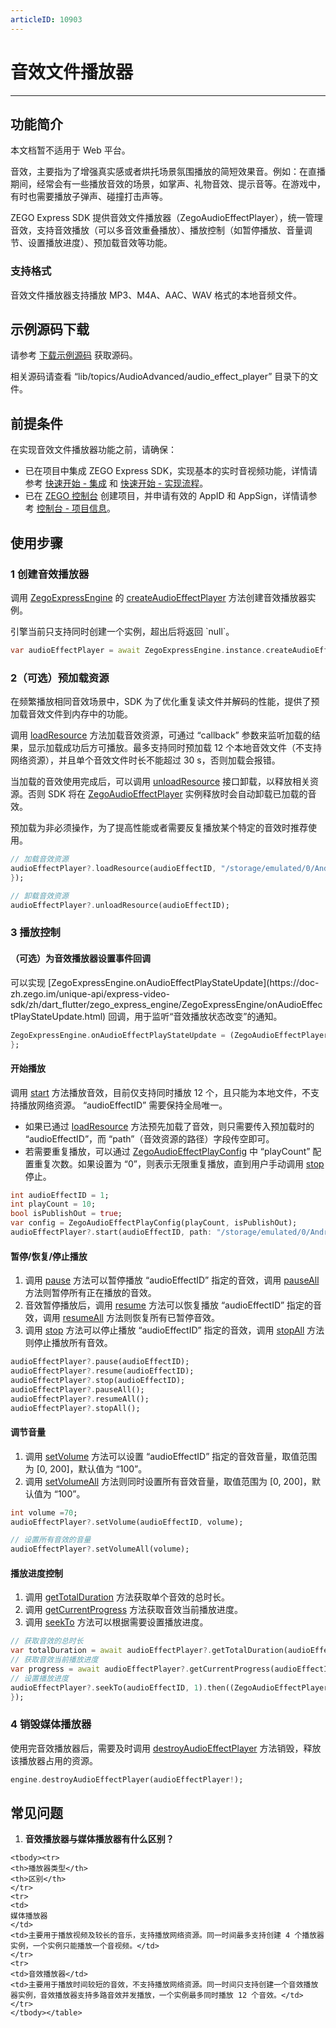```yaml
---
articleID: 10903
---
```

# 音效文件播放器

- - -

## 功能简介

<Warning title="注意">

本文档暂不适用于 Web 平台。

</Warning>


音效，主要指为了增强真实感或者烘托场景氛围播放的简短效果音。例如：在直播期间，经常会有一些播放音效的场景，如掌声、礼物音效、提示音等。在游戏中，有时也需要播放子弹声、碰撞打击声等。

ZEGO Express SDK 提供音效文件播放器（ZegoAudioEffectPlayer），统一管理音效，支持音效播放（可以多音效重叠播放）、播放控制（如暂停播放、音量调节、设置播放进度）、预加载音效等功能。


### 支持格式

音效文件播放器支持播放 MP3、M4A、AAC、WAV 格式的本地音频文件。

## 示例源码下载

请参考 [下载示例源码](!DownloadDemo/DownloadDemo) 获取源码。

相关源码请查看 “lib/topics/AudioAdvanced/audio_effect_player” 目录下的文件。

## 前提条件

在实现音效文件播放器功能之前，请确保：

- 已在项目中集成 ZEGO Express SDK，实现基本的实时音视频功能，详情请参考 [快速开始 - 集成](!Integration/SDK_Integration) 和 [快速开始 - 实现流程](!Integration/Solution_Implementation)。
- 已在 [ZEGO 控制台](https://console.zego.im) 创建项目，并申请有效的 AppID 和 AppSign，详情请参考 [控制台 - 项目信息](/console/project-info)。


## 使用步骤

### 1 创建音效播放器

调用 [ZegoExpressEngine](https://doc-zh.zego.im/unique-api/express-video-sdk/zh/dart_flutter/zego_express_engine/ZegoExpressEngine-class.html) 的 [createAudioEffectPlayer](https://doc-zh.zego.im/unique-api/express-video-sdk/zh/dart_flutter/zego_express_engine/ZegoExpressEngineAudioEffectPlayer/createAudioEffectPlayer.html) 方法创建音效播放器实例。

<Warning title="注意">
引擎当前只支持同时创建一个实例，超出后将返回 `null`。
</Warning>



```dart
var audioEffectPlayer = await ZegoExpressEngine.instance.createAudioEffectPlayer();
```
### 2（可选）预加载资源

<Accordion title="预加载资源" defaultOpen="false">
在频繁播放相同音效场景中，SDK 为了优化重复读文件并解码的性能，提供了预加载音效文件到内存中的功能。

调用  [loadResource](https://doc-zh.zego.im/unique-api/express-video-sdk/zh/dart_flutter/zego_express_engine/ZegoAudioEffectPlayer/loadResource.html) 方法加载音效资源，可通过 “callback” 参数来监听加载的结果，显示加载成功后方可播放。最多支持同时预加载 12 个本地音效文件（不支持网络资源），并且单个音效文件时长不能超过 30 s，否则加载会报错。

当加载的音效使用完成后，可以调用 [unloadResource](https://doc-zh.zego.im/unique-api/express-video-sdk/zh/dart_flutter/zego_express_engine/ZegoAudioEffectPlayer/unloadResource.html) 接口卸载，以释放相关资源。否则 SDK 将在 [ZegoAudioEffectPlayer](https://doc-zh.zego.im/unique-api/express-video-sdk/zh/dart_flutter/zego_express_engine/ZegoAudioEffectPlayer-class.html) 实例释放时会自动卸载已加载的音效。

<Note title="说明">

预加载为非必须操作，为了提高性能或者需要反复播放某个特定的音效时推荐使用。

</Note>



```dart
// 加载音效资源
audioEffectPlayer?.loadResource(audioEffectID, "/storage/emulated/0/Android/data/im.zego.express.example.video/files/3-s.mp3").then((ZegoAudioEffectPlayerLoadResourceResult result) {
});

// 卸载音效资源
audioEffectPlayer?.unloadResource(audioEffectID);
```
</Accordion>

### 3 播放控制

<h4>（可选）为音效播放器设置事件回调</h4>

<Accordion title="音效播放器事件回调设置" defaultOpen="false">
可以实现 [ZegoExpressEngine.onAudioEffectPlayStateUpdate](https://doc-zh.zego.im/unique-api/express-video-sdk/zh/dart_flutter/zego_express_engine/ZegoExpressEngine/onAudioEffectPlayStateUpdate.html) 回调，用于监听“音效播放状态改变”的通知。

```dart
ZegoExpressEngine.onAudioEffectPlayStateUpdate = (ZegoAudioEffectPlayer audioEffectPlayer, int audioEffectID, ZegoAudioEffectPlayState state, int errorCode) {
};
```
</Accordion>


<h4>开始播放</h4>

调用 [start](https://doc-zh.zego.im/unique-api/express-video-sdk/zh/dart_flutter/zego_express_engine/ZegoAudioEffectPlayer/start.html) 方法播放音效，目前仅支持同时播放 12 个，且只能为本地文件，不支持播放网络资源。 “audioEffectID” 需要保持全局唯一。

* 如果已通过 [loadResource](https://doc-zh.zego.im/unique-api/express-video-sdk/zh/dart_flutter/zego_express_engine/ZegoAudioEffectPlayer/loadResource.html) 方法预先加载了音效，则只需要传入预加载时的 “audioEffectID”，而 “path”（音效资源的路径）字段传空即可。
* 若需要重复播放，可以通过 [ZegoAudioEffectPlayConfig](https://doc-zh.zego.im/unique-api/express-video-sdk/zh/dart_flutter/zego_express_engine/ZegoAudioEffectPlayConfig-class.html) 中 “playCount” 配置重复次数。如果设置为 “0”，则表示无限重复播放，直到用户手动调用 [stop](https://doc-zh.zego.im/article/api?doc=Express_Video_SDK_API~Java_android~class~im-zego-zegoexpress-zego-audio-effect-player#stop) 停止。

```dart
int audioEffectID = 1;
int playCount = 10;
bool isPublishOut = true;
var config = ZegoAudioEffectPlayConfig(playCount, isPublishOut);
audioEffectPlayer?.start(audioEffectID, path: "/storage/emulated/0/Android/data/im.zego.express.example.video/files/3-s.mp3", config: config);

```

<h4>暂停/恢复/停止播放</h4>

1. 调用 [pause](https://doc-zh.zego.im/unique-api/express-video-sdk/zh/dart_flutter/zego_express_engine/ZegoAudioEffectPlayer/pause.html) 方法可以暂停播放 “audioEffectID” 指定的音效，调用 [pauseAll](https://doc-zh.zego.im/unique-api/express-video-sdk/zh/dart_flutter/zego_express_engine/ZegoAudioEffectPlayer/pauseAll.html) 方法则暂停所有正在播放的音效。
2. 音效暂停播放后，调用 [resume](https://doc-zh.zego.im/unique-api/express-video-sdk/zh/dart_flutter/zego_express_engine/ZegoAudioEffectPlayer/resume.html) 方法可以恢复播放 “audioEffectID” 指定的音效，调用 [resumeAll](https://doc-zh.zego.im/unique-api/express-video-sdk/zh/dart_flutter/zego_express_engine/ZegoAudioEffectPlayer/resumeAll.html) 方法则恢复所有已暂停音效。
3. 调用 [stop](https://doc-zh.zego.im/unique-api/express-video-sdk/zh/dart_flutter/zego_express_engine/ZegoAudioEffectPlayer/stop.html) 方法可以停止播放 “audioEffectID” 指定的音效，调用 [stopAll](https://doc-zh.zego.im/unique-api/express-video-sdk/zh/dart_flutter/zego_express_engine/ZegoAudioEffectPlayer/stopAll.html) 方法则停止播放所有音效。

```dart
audioEffectPlayer?.pause(audioEffectID);
audioEffectPlayer?.resume(audioEffectID);
audioEffectPlayer?.stop(audioEffectID);
audioEffectPlayer?.pauseAll();
audioEffectPlayer?.resumeAll();
audioEffectPlayer?.stopAll();
```

<h4>调节音量</h4>

1. 调用 [setVolume](https://doc-zh.zego.im/unique-api/express-video-sdk/zh/dart_flutter/zego_express_engine/ZegoAudioEffectPlayer/setVolume.html) 方法可以设置 “audioEffectID” 指定的音效音量，取值范围为 [0, 200]，默认值为 “100”。
2. 调用 [setVolumeAll](https://doc-zh.zego.im/unique-api/express-video-sdk/zh/dart_flutter/zego_express_engine/ZegoAudioEffectPlayer/setVolumeAll.html) 方法则同时设置所有音效音量，取值范围为 [0, 200]，默认值为 “100”。

```dart
int volume =70;
audioEffectPlayer?.setVolume(audioEffectID, volume);

// 设置所有音效的音量
audioEffectPlayer?.setVolumeAll(volume);
```

<h4>播放进度控制</h4>

1. 调用 [getTotalDuration](https://doc-zh.zego.im/unique-api/express-video-sdk/zh/dart_flutter/zego_express_engine/ZegoAudioEffectPlayer/getTotalDuration.html) 方法获取单个音效的总时长。
2. 调用 [getCurrentProgress](https://doc-zh.zego.im/unique-api/express-video-sdk/zh/dart_flutter/zego_express_engine/ZegoAudioEffectPlayer/getCurrentProgress.html) 方法获取音效当前播放进度。
3. 调用 [seekTo](https://doc-zh.zego.im/unique-api/express-video-sdk/zh/dart_flutter/zego_express_engine/ZegoAudioEffectPlayer/seekTo.html) 方法可以根据需要设置播放进度。

```dart
// 获取音效的总时长
var totalDuration = await audioEffectPlayer?.getTotalDuration(audioEffectID);
// 获取音效当前播放进度
var progress = await audioEffectPlayer?.getCurrentProgress(audioEffectID);
// 设置播放进度
audioEffectPlayer?.seekTo(audioEffectID, 1).then((ZegoAudioEffectPlayerSeekToResult result) {
});
```

### 4 销毁媒体播放器

使用完音效播放器后，需要及时调用 [destroyAudioEffectPlayer](https://doc-zh.zego.im/unique-api/express-video-sdk/zh/dart_flutter/zego_express_engine/ZegoExpressEngineAudioEffectPlayer/destroyAudioEffectPlayer.html) 方法销毁，释放该播放器占用的资源。

```dart
engine.destroyAudioEffectPlayer(audioEffectPlayer!);
```

## 常见问题

1. **音效播放器与媒体播放器有什么区别？**

<table>

    <tbody><tr>
    <th>播放器类型</th>
    <th>区别</th>
    </tr>
    <tr>
    <td>
    媒体播放器
    </td>
    <td>主要用于播放视频及较长的音乐，支持播放网络资源。同一时间最多支持创建 4 个播放器实例，一个实例只能播放一个音视频。</td>
    </tr>
    <tr>
    <td>音效播放器</td>
    <td>主要用于播放时间较短的音效，不支持播放网络资源。同一时间只支持创建一个音效播放器实例，音效播放器支持多路音效并发播放，一个实例最多同时播放 12 个音效。</td>
    </tr>
    </tbody></table>

